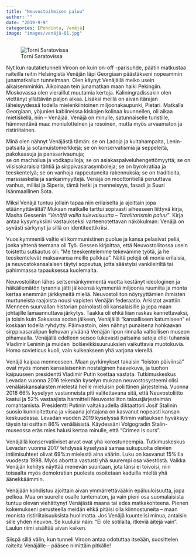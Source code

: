 ```yaml
---
title: "Neuvostoihmisen paluu"
author: ""
date: "2019-9-9"
categories: [Pohdinta, Venäjä]
image: "images/venäjä-01.jpg"
---
```


![Torni Saratovissa](images/venäjä-01.jpg){fig-align="center"}

Nyt kun rautatietunneli Viroon on kuin on-off -parisuhde, päätin matkustaa raiteilla reitin Helsingistä Venäjän läpi Georgiaan päästäkseni nopeammin junamatkailun tunnelmaan. Olen käynyt Venäjällä melko usein aikaisemminkin. Aikoinaan tein junamatkan maan halki Pekingiin. Moskovassa olen vieraillut muutamia kertoja. Kaliningradissakin olen viettänyt yllättävän paljon aikaa. Lisäksi meillä on aivan itärajan läheisyydessä todella mielenkiintoinen miljoonakaupunki, Pietari. Matkalla Georgiaan, yöjunien kabiineissa kiskojen kolinaa kuunnellen, oli aikaa mietiskellä, niin -- Venäjää. Venäjä on minulle, satunnaiselle turistille, hämmentävä maa: moniulotteinen ja rosoinen, mutta myös arvaamaton ja ristiriitainen.

Minä olen nähnyt Venäjästä tämän: se on Ladoja ja kultahampaita, Lenin-patsaita ja sotamuistomerkkejä; se on konservatismia ja seppeleitä, pakokaasuja ja panssarivaunuja;\
se on machoilua ja vodkapulloja; se on asiakaspalveluhengettömyyttä; se on viisisakaraisia tähtiä ja sirppivasarasymboleja; se on byrokratiaa ja teeskentelyä; se on vanhoja rappeutuneita rakennuksia; se on traditioita, marssiaskelia ja sankarimyyttejä. Venäjä on moottoritiellä peruuttava vanhus, miliisi ja Siperia, tämä hetki ja menneisyys, fasadi ja Suuri Isänmaallinen Sota.

Miksi Venäjä tuntuu jollain tapaa niin erilaiselta ja ajoittain jopa etäännyttävältä? Mukaan matkalle tarttui sopivasti aiheeseen liittyvä kirja, Masha Gessenin *"Venäjä vailla tulevaisuutta -- Totalitarismin paluu"*. Kirja antaa kysymyksiini vastaukseksi varteenotettavan näkökulman: Venäjä on syvästi särkynyt ja sillä on identiteettikriisi.

Vuosikymmeniä valtio eli kommunistinen puolue ja kansa pelasivat peliä, jonka yhtenä teemana oli Työ. Gessen kirjoittaa, että Neuvostoliitossa usein toistettu sutkautus oli: "Me teeskentelemme tekevämme työtä, ja he teeskentelevät maksavansa meille palkkaa". Näitä pelejä oli monia erilaisia, ja neuvostokansalaisen täytyi sopeutua, jotta säästyisi vankileiriltä tai pahimmassa tapauksessa kuolemalta.

Neuvostoliiton lähes seitsemänkymmentä vuotta kestänyt ideologinen ja häikäilemätön tyrannia jätti jälkeensä kymmeniä miljoonia ruumiita ja monta kertaa enemmän järkkyneitä mieliä. Neuvostoliiton nöyryyttämien ihmisten murtuneista raajoista nousi vapisten Venäjän federaatio. Arkistot avattiin. Menneen suurvallan historian painolasti oli kansalaisille ja jopa maan johtajille lamaannuttava järkytys. Taakka oli ehkä liian raskas kannettavaksi, ja toisin kuin Saksassa sodan jälkeen, Venäjällä "kansalliseen katumiseen" ei koskaan todella ryhdytty. Päinvastoin, olen nähnyt punaisena hohkaavan sirppivasaralipun liehuvan ylväänä Venäjän lipun rinnalla valtiollisen museon pihamaalla. Venäjällä edelleen seisoo tukevasti patsaina satoja ellei tuhansia Vladimir Leninin ja muiden  bolševikkisuuruuksien vaikuttavia muotokuvia. Homo sovieticus kuoli, vain kulkeakseen yhä varjona vierellä.

Venäjä kaipaa menneeseen. Maan pyrkimykset takaisin "loiston päiviinsä" ovat myös monen kansalaisenkin nostalginen haavekuva, ja tuohon kaipuuseen presidentti Vladimir Putin koettaa vastata. Tutkimuskeskus Levadan vuonna 2016 tekemän kyselyn mukaan neuvostosysteemi olisi venäläiskansalaisten mielestä heille mieluisin poliittinen järjestelmä. Vuonna 2018 66% kyselyyn vastanneista piti valitettavana sitä, että Neuvostoliitto kaatui ja 52% vastaajista harmitteli Neuvostoliiton talousjärjestelmän romahtamista. Presidentti Putinin valtakaudella diktaattori Josif Stalinin suosio kunnioitettuna ja viisaana johtajana on kasvanut nopeasti kansan keskuudessa. Levadan vuoden 2019 kyselyssä Krimin valtauksen hyväksyy täysin tai osittain 86% venäläisistä. Käydessäni Volgogradin Stalin-museossa eräs mies halusi kertoa minulle, että "Crimea is ours".

Venäjällä konservatiiviset arvot ovat yhä korostuneempia. Tutkimuskeskus Levadan vuonna 2017 tehdyssä kyselyssä samaa sukupuolta olevien intiimisuhteet olivat 69%:n mielestä aina väärin. Luku on kasvanut 15%:lla vuodesta 1998. Myös aborttia vastusti yhä suurempi osa väestöstä. Vaikka Venäjän kehitys näyttää menevän suuntaan, jota länsi ei toivoisi, niin toisaalta myös demokratian puolesta osoitetaan kaduilla mieltä yhä äänekkäämmin.

Venäjään kohdistuu ajoittain aivan ymmärrettävääkin epäluuloisuutta, jopa pelkoa. Maa on suurelle osalle tuntematon, ja vain pieni osa suomalaisista tuntuu olevan viehättynyt Venäjästä maana tai edes matkakohteena. Pienen kokemukseni perusteella meidän ehkä pitäisi olla kiinnostuneita -- maan monista ristiriitaisuuksista huolimatta. Jos Venäjä kuuntelisi minua, antaisin sille yhden neuvon. Se kuuluisi näin: "Ei ole sotilaita, itkeviä äitejä vain". Laulun riimi sisältää aivan kaiken.

Siispä sillä välin, kun tunneli Viroon antaa odotuttaa itseään, suosittelen raiteita Venäjälle -- pääsee nimittäin pitkälle!
